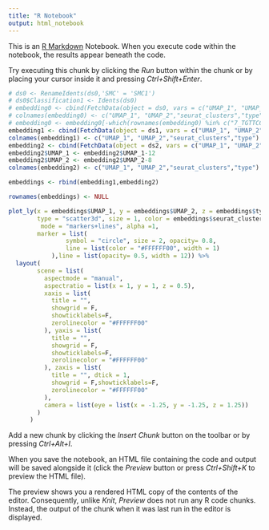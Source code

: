 ```yaml
---
title: "R Notebook"
output: html_notebook
---
```


This is an [R Markdown](http://rmarkdown.rstudio.com) Notebook. When you execute code within the notebook, the results appear beneath the code. 

Try executing this chunk by clicking the *Run* button within the chunk or by placing your cursor inside it and pressing *Ctrl+Shift+Enter*. 

```r
# ds0 <- RenameIdents(ds0,'SMC' = 'SMC1')
# ds0$Classification1 <- Idents(ds0)
# embedding0 <- cbind(FetchData(object = ds0, vars = c("UMAP_1", "UMAP_2","Classification1")),-4)
# colnames(embedding0) <- c("UMAP_1", "UMAP_2","seurat_clusters","type")
# embedding0 <- embedding0[-which(rownames(embedding0) %in% c("7_TGTTCCGTCAGGCAAG")),]
embedding1 <- cbind(FetchData(object = ds1, vars = c("UMAP_1", "UMAP_2","Classification1")),0)
colnames(embedding1) <- c("UMAP_1", "UMAP_2","seurat_clusters","type")
embedding2 <- cbind(FetchData(object = ds2, vars = c("UMAP_1", "UMAP_2","Classification1")),4)
embedding2$UMAP_1 <- embedding2$UMAP_1-12
embedding2$UMAP_2 <- embedding2$UMAP_2-8
colnames(embedding2) <- c("UMAP_1", "UMAP_2","seurat_clusters","type")

embeddings <- rbind(embedding1,embedding2)

rownames(embeddings) <- NULL

plot_ly(x = embeddings$UMAP_1, y = embeddings$UMAP_2, z = embeddings$type, 
        type = "scatter3d", size = 1, color = embeddings$seurat_clusters, 
         mode = "markers+lines", alpha =1,
        marker = list(
                symbol = "circle", size = 2, opacity= 0.8,
                line = list(color = "#FFFFFF00", width = 1)
            ),line = list(opacity= 0.5, width = 12)) %>% 
  layout(
        scene = list(
          aspectmode = "manual",
          aspectratio = list(x = 1, y = 1, z = 0.5),
          xaxis = list(
            title = "",
            showgrid = F,
            showticklabels=F,
            zerolinecolor = "#FFFFFF00"
          ), yaxis = list(
            title = "",
            showgrid = F,
            showticklabels=F,
            zerolinecolor = "#FFFFFF00"
          ), zaxis = list(
            title = "", dtick = 1,
            showgrid = F,showticklabels=F,
            zerolinecolor = "#FFFFFF00"
          ),
          camera = list(eye = list(x = -1.25, y = -1.25, z = 1.25))
        )
      )


```

Add a new chunk by clicking the *Insert Chunk* button on the toolbar or by pressing *Ctrl+Alt+I*.

When you save the notebook, an HTML file containing the code and output will be saved alongside it (click the *Preview* button or press *Ctrl+Shift+K* to preview the HTML file).

The preview shows you a rendered HTML copy of the contents of the editor. Consequently, unlike *Knit*, *Preview* does not run any R code chunks. Instead, the output of the chunk when it was last run in the editor is displayed.
